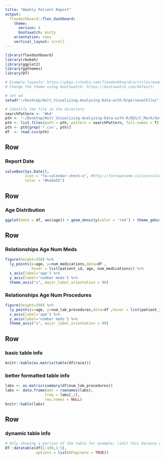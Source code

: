 ```yaml
---
title: "Weekly Patient Report"
output: 
  flexdashboard::flex_dashboard:
    theme: 
      version: 4
      bootswatch: minty
    orientation: rows
    vertical_layout: scroll
---
```


```r
library(flexdashboard)
library(rbokeh)
library(ggplot2)
library(ggthemes)
library(DT)

# Example layouts: https://pkgs.rstudio.com/flexdashboard/articles/examples.html
# Change the theme using bootswatch: https://bootswatch.com/default/

# set wd
setwd("~/Desktop/Hult_Visualizing-Analyzing-Data-with-R/personalFiles")

# Identify the file in the directory
searchPattern <- 'Wk4'
pth <- "~/Desktop/Hult_Visualizing-Analyzing-Data-with-R/DD1/C_Mar6/data"
pth <- list.files(path = pth, pattern = searchPattern, full.names = T)
pth <- pth[grep('*.csv', pth)]
df  <- read.csv(pth)
```

Row 
-----------------------------------------------------------------------

### Report Date

```r
valueBox(Sys.Date(), 
         icon = "fa-calendar-check-o", #http://fontawesome.io/icon/calendar-check-o/
         color = "#bada55")

```

Row
-----------------------------------------------------------------------

### Age Distribution

```r
ggplot(data = df, aes(age)) + geom_density(color = 'red') + theme_gdocs()
```

Row {data-height=350}
-------------------------------------
   
### Relationships Age Num Meds

```r
figure(height=350) %>%
  ly_points(x=age, y=num_medications,data=df ,
            hover = list(patient_id, age, num_medications)) %>%
  x_axis(label='age') %>%
  y_axis(label='number meds') %>%
  theme_axis("x", major_label_orientation = 90) 
```   
    
### Relationships Age Num Procedures

```r
figure(height=350) %>%
  ly_points(x=age, y=num_lab_procedures,data=df ,hover = list(patient_id)) %>%
  x_axis(label='age') %>%
  y_axis(label='number meds') %>%
  theme_axis("x", major_label_orientation = 90) 
```

Row 
-------------------------------------

### basic table info

```r
knitr::kable(as.matrix(table(df$race)))
```

### better formatted table info

```r
labs <- as.matrix(summary(df$num_lab_procedures))
labs <- data.frame(amt = rownames(labs),
                  freq = labs[,1],
                  row.names = NULL)
knitr::kable(labs)
```

Row 
-------------------------------------

### dynamic table info

```r
# Only showing a portion of the table for example; limit this because will make the file larger
DT::datatable(df[1:100,1:5], 
              options = list(bPaginate = TRUE))
```

